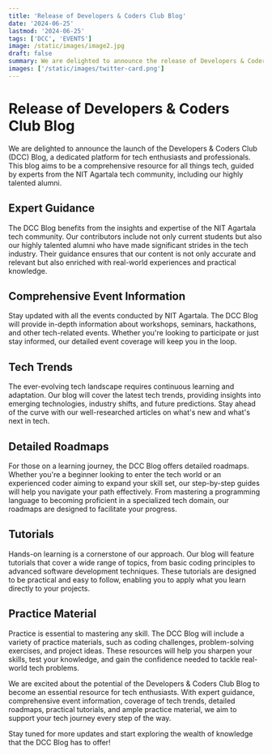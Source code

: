 ```yaml
---
title: 'Release of Developers & Coders Club Blog'
date: '2024-06-25'
lastmod: '2024-06-25'
tags: ['DCC', 'EVENTS']
image: /static/images/image2.jpg
draft: false
summary: We are delighted to announce the release of Developers & Coders Club Blog an initiative by Developers & Coders Club.
images: ['/static/images/twitter-card.png']
---
```


# Release of Developers & Coders Club Blog

We are delighted to announce the launch of the Developers & Coders Club (DCC) Blog, a dedicated platform for tech enthusiasts and professionals. This blog aims to be a comprehensive resource for all things tech, guided by experts from the NIT Agartala tech community, including our highly talented alumni.

## Expert Guidance

The DCC Blog benefits from the insights and expertise of the NIT Agartala tech community. Our contributors include not only current students but also our highly talented alumni who have made significant strides in the tech industry. Their guidance ensures that our content is not only accurate and relevant but also enriched with real-world experiences and practical knowledge.

## Comprehensive Event Information

Stay updated with all the events conducted by NIT Agartala. The DCC Blog will provide in-depth information about workshops, seminars, hackathons, and other tech-related events. Whether you're looking to participate or just stay informed, our detailed event coverage will keep you in the loop.

## Tech Trends

The ever-evolving tech landscape requires continuous learning and adaptation. Our blog will cover the latest tech trends, providing insights into emerging technologies, industry shifts, and future predictions. Stay ahead of the curve with our well-researched articles on what's new and what's next in tech.

## Detailed Roadmaps

For those on a learning journey, the DCC Blog offers detailed roadmaps. Whether you're a beginner looking to enter the tech world or an experienced coder aiming to expand your skill set, our step-by-step guides will help you navigate your path effectively. From mastering a programming language to becoming proficient in a specialized tech domain, our roadmaps are designed to facilitate your progress.

## Tutorials

Hands-on learning is a cornerstone of our approach. Our blog will feature tutorials that cover a wide range of topics, from basic coding principles to advanced software development techniques. These tutorials are designed to be practical and easy to follow, enabling you to apply what you learn directly to your projects.

## Practice Material

Practice is essential to mastering any skill. The DCC Blog will include a variety of practice materials, such as coding challenges, problem-solving exercises, and project ideas. These resources will help you sharpen your skills, test your knowledge, and gain the confidence needed to tackle real-world tech problems.

We are excited about the potential of the Developers & Coders Club Blog to become an essential resource for tech enthusiasts. With expert guidance, comprehensive event information, coverage of tech trends, detailed roadmaps, practical tutorials, and ample practice material, we aim to support your tech journey every step of the way.

Stay tuned for more updates and start exploring the wealth of knowledge that the DCC Blog has to offer!

